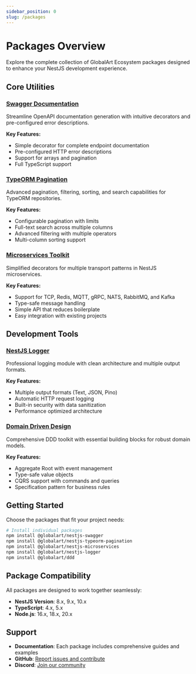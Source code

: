 ```yaml
---
sidebar_position: 0
slug: /packages
---
```


# Packages Overview

Explore the complete collection of GlobalArt Ecosystem packages designed to enhance your NestJS development experience.

## Core Utilities

### [Swagger Documentation](/packages/nestjs-swagger)
Streamline OpenAPI documentation generation with intuitive decorators and pre-configured error descriptions.

**Key Features:**
- Simple decorator for complete endpoint documentation
- Pre-configured HTTP error descriptions
- Support for arrays and pagination
- Full TypeScript support

### [TypeORM Pagination](/packages/nestjs-typeorm-pagination)
Advanced pagination, filtering, sorting, and search capabilities for TypeORM repositories.

**Key Features:**
- Configurable pagination with limits
- Full-text search across multiple columns
- Advanced filtering with multiple operators
- Multi-column sorting support

### [Microservices Toolkit](/packages/nestjs-microservices)
Simplified decorators for multiple transport patterns in NestJS microservices.

**Key Features:**
- Support for TCP, Redis, MQTT, gRPC, NATS, RabbitMQ, and Kafka
- Type-safe message handling
- Simple API that reduces boilerplate
- Easy integration with existing projects

## Development Tools

### [NestJS Logger](/packages/nestjs-logger)
Professional logging module with clean architecture and multiple output formats.

**Key Features:**
- Multiple output formats (Text, JSON, Pino)
- Automatic HTTP request logging
- Built-in security with data sanitization
- Performance optimized architecture

### [Domain Driven Design](/packages/ddd)
Comprehensive DDD toolkit with essential building blocks for robust domain models.

**Key Features:**
- Aggregate Root with event management
- Type-safe value objects
- CQRS support with commands and queries
- Specification pattern for business rules

## Getting Started

Choose the packages that fit your project needs:

```bash npm2yarn
# Install individual packages
npm install @globalart/nestjs-swagger
npm install @globalart/nestjs-typeorm-pagination
npm install @globalart/nestjs-microservices
npm install @globalart/nestjs-logger
npm install @globalart/ddd
```

## Package Compatibility

All packages are designed to work together seamlessly:

- **NestJS Version**: 8.x, 9.x, 10.x
- **TypeScript**: 4.x, 5.x
- **Node.js**: 16.x, 18.x, 20.x

## Support

- **Documentation**: Each package includes comprehensive guides and examples
- **GitHub**: [Report issues and contribute](https://github.com/GlobalArtInc/ecosystem)
- **Discord**: [Join our community](https://discord.com/invite/4Tc9hssSAv)
